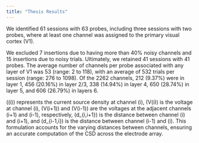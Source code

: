 ```yaml
---
title: "Thesis Results"
---
```



We identified 61 sessions with 63 probes, including three sessions with two probes, where at least one channel was assigned to the primary visual cortex (V1). 

 We excluded 7 insertions due to having more than 40% noisy channels and 15 insertions due to noisy trials. Ultimately, we retained 41 sessions with 41 probes. The average number of channels per probe associated with any layer of V1 was 53 (range: 2 to 118), with an average of 532 trials per session (range: 276 to 1098). Of the 2262 channels, 212 (9.37%) were in layer 1, 456 (20.16%) in layer 2/3, 338 (14.94%) in layer 4, 650 (28.74%) in layer 5, and 606 (26.79%) in layers 6.


\(\text{CSD}(i)\) represents the current source density at channel \(i\), \(V(i)\) is the voltage at channel \(i\), \(V(i+1)\) and \(V(i-1)\) are the voltages at the adjacent channels \(i+1\) and \(i-1\), respectively, \(d_{i,i+1}\) is the distance between channel \(i\) and \(i+1\), and \(d_{i-1,i}\) is the distance between channel \(i-1\) and \(i\). This formulation accounts for the varying distances between channels, ensuring an accurate computation of the CSD across the electrode array.